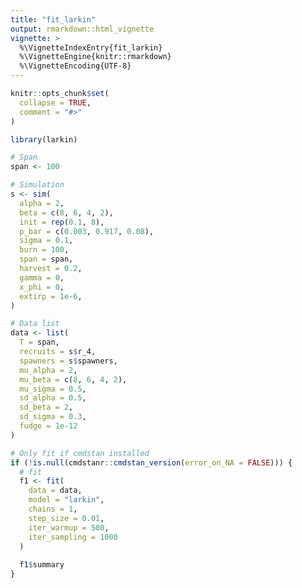 ```yaml
---
title: "fit_larkin"
output: rmarkdown::html_vignette
vignette: >
  %\VignetteIndexEntry{fit_larkin}
  %\VignetteEngine{knitr::rmarkdown}
  %\VignetteEncoding{UTF-8}
---
```


```r
knitr::opts_chunk$set(
  collapse = TRUE,
  comment = "#>"
)
```

```r
library(larkin)
```

```r
# Span
span <- 100

# Simulation
s <- sim(
  alpha = 2,
  beta = c(8, 6, 4, 2),
  init = rep(0.1, 8),
  p_bar = c(0.003, 0.917, 0.08),
  sigma = 0.1,
  burn = 100,
  span = span,
  harvest = 0.2,
  gamma = 0,
  x_phi = 0,
  extirp = 1e-6,
)

# Data list
data <- list(
  T = span,
  recruits = s$r_4,
  spawners = s$spawners,
  mu_alpha = 2,
  mu_beta = c(8, 6, 4, 2),
  mu_sigma = 0.5,
  sd_alpha = 0.5,
  sd_beta = 2,
  sd_sigma = 0.3,
  fudge = 1e-12
)

```

```r
# Only fit if cmdstan installed
if (!is.null(cmdstanr::cmdstan_version(error_on_NA = FALSE))) {
  # fit
  f1 <- fit(
    data = data,
    model = "larkin",
    chains = 1,
    step_size = 0.01,
    iter_warmup = 500,
    iter_sampling = 1000
  )
  
  f1$summary
}

```
